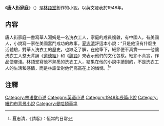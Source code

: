 《'''唐人街家庭'''》（{{lang-en|''Chinatown　Family''}}）是[[林語堂|林語堂]]創作的小說，以英文發表於1948年。

==内容==
唐人街家庭一書寫華人湯姆是一名洗衣工人，家庭的成員複雜，有中國人，有美國人，小說寫一家在美國奮鬥成功的故事。[[夏志清|夏志清]]評這本小說：“只是他沒有什麼生活體驗，對華人洗衣工的歷史，也缺乏了解，在他筆下，細節便不真實———他讓洗衣工人整天背誦《[[道德經|道德經]]》和《[[論語|論語]]》來表示他們的文化包袱。細節不真實，作品便膚淺。林語堂寫他不熟悉的洗衣工人，結果在他的小說中讀到的，不是洗衣工人的生活和感情，而是林語堂對他們高高在上的憐憫。<ref>夏志清，《請客》：恒常的日常</ref>”

==注釋==
<references/>

[[Category:林语堂小说|Category:林语堂小说]]
[[Category:英语小说|Category:英语小说]]
[[Category:1948年長篇小說|Category:1948年長篇小說]]
[[Category:紐約市背景小說|Category:紐約市背景小說]]
[[Category:曼哈頓華埠|Category:曼哈頓華埠]]